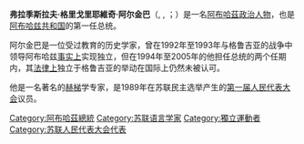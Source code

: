 {{Infobox_President 
| name          = Владислав Григорьевич Ардзинба<br>Владислав Арӡынба<br>弗拉季斯拉夫·格里戈里耶維奇·阿尔金巴
| nationality   = {{USSR}}（1945－1991）<br>{{GEO}}（1991－2010）<br>{{flag|Abkhazia}}（1992－2010）
| image         = Владислав Ардзинба в Москве.jpeg
| imagesize     = 200px
| office        = {{flag|Abkhazia}}第1任[[阿布哈兹总统|总统]]
| term_start    = 1990年11月8日
| term_end      = 2005年2月12日
| successor     = [[謝爾蓋·瓦西里耶維奇·巴加普什|謝爾蓋·瓦西里耶維奇·巴加普什]]
| office1       = [[阿布哈兹共产党_(1921年)|阿布哈兹共产党中央委员会第一书记]]
| term_start1    = 1990年11月8日
| term_end1      = 1991年12月27日
| successor1     = 职务撤销
| office2       = {{flag|Abkhazia}}[[最高苏维埃|最高苏维埃]]主席
| term_start2    = 1990年
| term_end2      = 1994年
| successor2     = [[阿布哈兹人民议会|阿布哈兹人民议会]]主席，职务取代
| birth_date    = {{Birth date|1945|5|14}} 
| birth_place   = {{USSR}}[[格鲁吉亚苏维埃社会主义共和国|格鲁吉亚]][[阿布哈兹苏维埃社会主义自治共和国|阿布哈兹]][[苏呼米区|苏呼米区]]下阿沙拉
| death_date    = {{death date and age|2010|3|4|1945|5|14}}
| death_place   = {{RUS}}[[莫斯科|莫斯科]]
| spouse        = 斯韦特娜·尔格尼亚
| party         = 
| signature     = Vladislav Ardzinba Signature.svg
}}

'''弗拉季斯拉夫·格里戈里耶維奇·阿尔金巴'''（{{lang-ru|Владислав Григорьевич Ардзинба}}, {{lang-ab|Владислав Арӡынба}}, {{lang-ka|ვლადისლავ არძინბა}}；{{bd|1945年|5月14日|2010年|3月4日|catIdx=Ardzinba, Vladislav}}）是一名[[阿布哈茲|阿布哈茲]][[政治人物|政治人物]]，也是[[阿布哈兹共和国|阿布哈兹共和国]]的第一任总统。

阿尔金巴是一位受过教育的历史学家，曾在1992年至1993年与格鲁吉亚的战争中领导阿布哈兹[[事实上|事实上]]实现独立，但在1994年至2005年的他担任总统的两个任期内，其[[法律上|法律上]]独立于格鲁吉亚的举动在国际上仍然未被认可。

他是一名著名的[[赫梯|赫梯]]学专家，是1989年在苏联民主选举产生的[[苏联人民代表大会|第一届人民代表大会]]议员。
{{commonscat|Vladislav Ardzinba}}

{{阿布哈茲共和國首長}}
{{Authority control}}
{{Russia-poli-bio-stub}}

{{DEFAULTSORT:Ardzinba, Vladislav}}
[[Category:阿布哈茲總統|Category:阿布哈茲總統]]
[[Category:苏联语言学家|Category:苏联语言学家]]
[[Category:獨立運動者|Category:獨立運動者]]
[[Category:苏联人民代表大会代表|Category:苏联人民代表大会代表]]